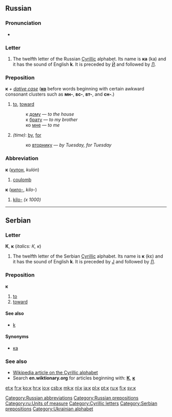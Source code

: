 ==Russian==

===Pronunciation===
* {{audio|Ru-к.ogg|Audio}}

===Letter===
{{infl|ru|letter|lower case||upper case|К}}

# The twelfth letter of the Russian [[Cyrillic]] alphabet. Its name is '''ка''' (ka) and it has the sound of English '''k'''. It is preceded by [[й|Й]] and followed by [[л|Л]].

===Preposition===
'''к''' ''+ [[dative case]]'' ('''[[ко]]''' before words beginning with certain awkward consonant clusters such as '''мн-''', '''вс-''', '''вт-''', and '''сн-'''.)

# [[to]], [[toward]]
#: к [[дом|дому]] — ''to the house''
#: к [[брат|брату]] — ''to my brother''
#: ко [[я#Russian|мне]] — ''to me''
# ''(time)'': [[by]], [[for]]
#: ко [[вторник|вторнику]] — ''by Tuesday, for Tuesday''

===Abbreviation===
'''к''' ([[кулон]], ''kulón'')

# [[coulomb]]

'''к''' ([[кило-]], ''kilo-'')

# [[kilo-]] ''(x 1000)''

[[Category:Russian abbreviations]]
[[Category:Russian prepositions]]
[[Category:ru:Units of measure]]

----

==Serbian==

===Letter===
'''К''', '''к''' (''italics: К, к'')

# The twelfth letter of the Serbian [[Cyrillic]] alphabet. Its name is '''к''' (kɛ) and it has the sound of English '''k'''. It is preceded by [[ј|Ј]] and followed by [[л|Л]].

===Preposition===
'''к'''

# [[to]]
# [[toward]]

====See also====
* [[k#Serbian|k]]

====Synonyms====
* [[ка#Serbian|ка]]

===See also===
* [[w:Cyrillic alphabet|Wikipedia article on the Cyrillic alphabet]]
* Search '''en.wiktionary.org''' for articles beginning with: '''[http://en.wiktionary.org/w/index.php?title=Special%3AAllpages&from=%D0%9A&namespace=0 К]''', '''[http://en.wiktionary.org/w/index.php?title=Special%3AAllpages&from=%D0%BA&namespace=0 к]'''

[[Category:Cyrillic letters]]
[[Category:Serbian prepositions]]
[[Category:Ukrainian alphabet]]

[[et:к]]
[[fr:к]]
[[ko:к]]
[[hr:к]]
[[io:к]]
[[csb:к]]
[[mk:к]]
[[nl:к]]
[[ja:к]]
[[pl:к]]
[[pt:к]]
[[ru:к]]
[[fi:к]]
[[sv:к]]